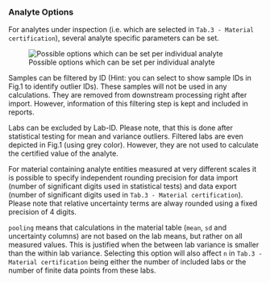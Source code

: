 ### Analyte Options

For analytes under inspection (i.e. which are selected in `Tab.3 - Material certification`), several analyte specific parameters can be set. 

![Possible options which can be set per individual analyte](fig/C_Modul_AnalyteOptions.png)

Samples can be filtered by ID (Hint: you can select to show sample IDs in Fig.1 to identify outlier IDs). These samples will not be used in any calculations. They are removed from downstream processing right after import. However, information of this filtering step is kept and included in reports.

Labs can be excluded by Lab-ID. Please note, that this is done after statistical testing for mean and variance outliers. Filtered labs are even depicted in Fig.1 (using grey color). However, they are not used to calculate the certified value of the analyte.

For material containing analyte entities measured at very different scales it is possible to specify independent rounding precision for data import (number of significant digits used in statistical tests) and data export (number of significant digits used in `Tab.3 - Material certification`). Please note that relative uncertainty terms are alway rounded using a fixed precision of 4 digits.

`pooling` means that calculations in the material table (`mean`, `sd` and uncertainty columns) are not based on the lab means, but rather on all measured values. This is justified when the between lab variance is smaller than the within lab variance. Selecting this option will also affect `n` in `Tab.3 - Material certification` being either the number of included labs or the number of finite data points from these labs.
